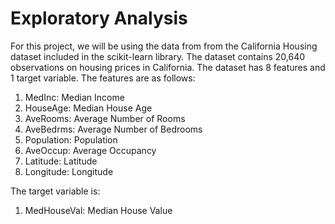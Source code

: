 # Exploratory Analysis {#sec-eda .unnumbered}

For this project, we will be using the data from from the California Housing dataset included in the scikit-learn library. The dataset contains 20,640 observations on housing prices in California. The dataset has 8 features and 1 target variable. The features are as follows:

1.  MedInc: Median Income
2.  HouseAge: Median House Age
3.  AveRooms: Average Number of Rooms
4.  AveBedrms: Average Number of Bedrooms
5.  Population: Population
6.  AveOccup: Average Occupancy
7.  Latitude: Latitude
8.  Longitude: Longitude

The target variable is:

1.  MedHouseVal: Median House Value

